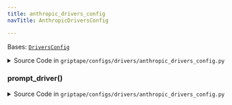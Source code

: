 ```yaml
---
title: anthropic_drivers_config
navTitle: AnthropicDriversConfig

---
```


<span id="griptape.configs.drivers.anthropic_drivers_config.AnthropicDriversConfig"></span>

Bases:
 [`DriversConfig`](./#griptape.configs.drivers.DriversConfig "DriversConfig (griptape.configs.drivers.DriversConfig)")

<details><summary>Source Code in <code>griptape&#47;configs&#47;drivers&#47;anthropic_drivers_config.py</code></summary>

```python
@define
class AnthropicDriversConfig(DriversConfig):
    @lazy_property()
    def prompt_driver(self) -> AnthropicPromptDriver:
        return AnthropicPromptDriver(model="claude-3-7-sonnet-latest")
```

</details>

<span id="griptape.configs.drivers.anthropic_drivers_config.AnthropicDriversConfig.prompt_driver"></span>

### prompt_driver()

<details><summary>Source Code in <code>griptape&#47;configs&#47;drivers&#47;anthropic_drivers_config.py</code></summary>

```python
@lazy_property()
def prompt_driver(self) -> AnthropicPromptDriver:
    return AnthropicPromptDriver(model="claude-3-7-sonnet-latest")
```

</details>
